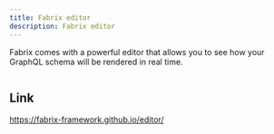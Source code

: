 ```yaml
---
title: Fabrix editor
description: Fabrix editor
---
```


Fabrix comes with a powerful editor that allows you to see how your GraphQL schema will be rendered in real time.

<Image src={FabrixEditorImage} alt="" />

## Link

https://fabrix-framework.github.io/editor/
